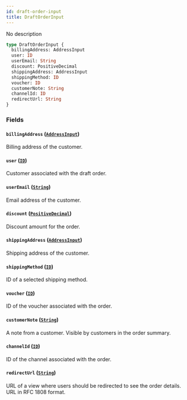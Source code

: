 ```yaml
---
id: draft-order-input
title: DraftOrderInput
---
```


No description

```graphql
type DraftOrderInput {
  billingAddress: AddressInput
  user: ID
  userEmail: String
  discount: PositiveDecimal
  shippingAddress: AddressInput
  shippingMethod: ID
  voucher: ID
  customerNote: String
  channelId: ID
  redirectUrl: String
}
```

### Fields

#### `billingAddress` ([`AddressInput`](/developer/api-reference/inputs/address-input.mdx))

Billing address of the customer.

#### `user` ([`ID`](/developer/api-reference/scalars/id.mdx))

Customer associated with the draft order.

#### `userEmail` ([`String`](/developer/api-reference/scalars/string.mdx))

Email address of the customer.

#### `discount` ([`PositiveDecimal`](/developer/api-reference/scalars/positive-decimal.mdx))

Discount amount for the order.

#### `shippingAddress` ([`AddressInput`](/developer/api-reference/inputs/address-input.mdx))

Shipping address of the customer.

#### `shippingMethod` ([`ID`](/developer/api-reference/scalars/id.mdx))

ID of a selected shipping method.

#### `voucher` ([`ID`](/developer/api-reference/scalars/id.mdx))

ID of the voucher associated with the order.

#### `customerNote` ([`String`](/developer/api-reference/scalars/string.mdx))

A note from a customer. Visible by customers in the order summary.

#### `channelId` ([`ID`](/developer/api-reference/scalars/id.mdx))

ID of the channel associated with the order.

#### `redirectUrl` ([`String`](/developer/api-reference/scalars/string.mdx))

URL of a view where users should be redirected to see the order details. URL in RFC 1808 format.
